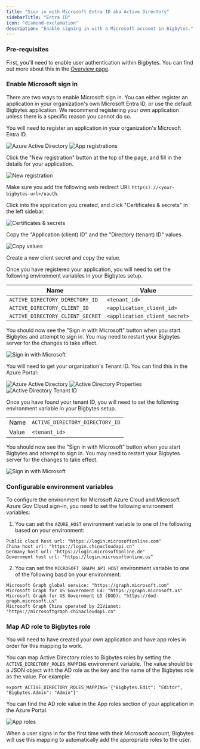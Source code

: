 ```yaml
---
title: "Sign in with Microsoft Entra ID aka Active Directory"
sidebarTitle: "Entra ID"
icon: "diamond-exclamation"
description: "Enable signing in with a Microsoft account in Bigbytes."
---
```


### Pre-requisites

First, you'll need to enable user authentication within Bigbytes. You can find out more about
this in the [Overview page](/production/authentication/overview).

### Enable Microsoft sign in

There are two ways to enable Microsoft sign in. You can either register an application in your organization's
own Microsoft Entra ID, or use the default Bigbytes application. We recommend registering your own application unless
there is a specific reason you cannot do so.

<AccordionGroup>

<Accordion title="Register and use your own Bigbytes application">

You will need to register an application in your organization's Microsoft Entra ID.

<Steps>

<Step title="Log into your Azure Portal">
</Step>

<Step title="Click into the Microsoft Entra ID service">
<Frame>
    <img
        alt="Azure Active Directory"
        src="https://github.com/digitranslab/assets/blob/main/production/authentication/ad.png?raw=true"
    />
</Frame>
</Step>

<Step title="Navigate to the tenant you want users to sign into">
</Step>

<Step title="Click App registrations on the left sidebar">
<Frame>
    <img
        alt="App registrations"
        src="https://github.com/digitranslab/assets/blob/main/production/authentication/ad-app-registrations.png?raw=true"
    />
</Frame>
</Step>

<Step title="Register a new application for Bigbytes">

Click the "New registration" button at the top of the page, and fill in the details for your application.

<Frame>
    <img
        alt="New registration"
        src="https://github.com/digitranslab/assets/blob/main/production/authentication/ad-new-registration.png?raw=true"
    />
</Frame>

Make sure you add the following web redirect URI: `http(s)://<your-bigbytes-url>/oauth`.

</Step>

<Step title="Create client secret for the application">

Click into the application you created, and click "Certificates & secrets" in the left sidebar.

<Frame>
    <img
        alt="Certificates & secrets"
        src="https://github.com/digitranslab/assets/blob/main/production/authentication/ad-certificates.png?raw=true"
    />
</Frame>

Copy the "Application (client) ID" and the "Directory (tenant) ID" values.

<Frame>
    <img
        alt="Copy values"
        src="https://github.com/digitranslab/assets/blob/main/production/authentication/ad-application-fields.png?raw=true"
    />
</Frame>

Create a new client secret and copy the value.

</Step>

<Step title="Set environment variable for Bigbytes">

Once you have registered your application, you will need to set the following environment variables
in your Bigbytes setup.

| Name | Value |
| --- | --- |
| `ACTIVE_DIRECTORY_DIRECTORY_ID` | `<tenant_id>` |
| `ACTIVE_DIRECTORY_CLIENT_ID` | `<application_client_id>` |
| `ACTIVE_DIRECTORY_CLIENT_SECRET` | `<application_client_secret>` |

You should now see the "Sign in with Microsoft" button when you start Bigbytes and attempt to sign in.
You may need to restart your Bigbytes server for the changes to take effect.

<Frame>
    <img
        alt="Sign in with Microsoft"
        src="https://github.com/digitranslab/assets/blob/main/production/authentication/sign-in-with-microsoft.png?raw=true"
    />
</Frame>

</Step>

</Steps>

</Accordion>

<Accordion title="Use the default Bigbytes application">

You will need to get your organization's Tenant ID. You can find this in the
Azure Portal:

<Steps>

<Step title="Log into your Azure Portal">
</Step>

<Step title="Click into the Microsoft Entra ID service">
<Frame>
    <img
        alt="Azure Active Directory"
        src="https://github.com/digitranslab/assets/blob/main/production/authentication/ad.png?raw=true"
    />
</Frame>
</Step>

<Step title="Navigate to the directory you want users to sign into">
</Step>

<Step title="Click 'Properties' in the left sidebar">
<Frame>
    <img
        alt="Active Directory Properties"
        src="https://github.com/digitranslab/assets/blob/main/production/authentication/ad-properties.png?raw=true"
    />
</Frame>
</Step>

<Step title="Copy the value under Tenant ID">
<Frame>
    <img
        alt="Active Directory Tenant ID"
        src="https://github.com/digitranslab/assets/blob/main/production/authentication/ad-tenant-id.png?raw=true"
    />
</Frame>
</Step>

<Step title="Set environment variable for Bigbytes">

Once you have found your tenant ID, you will need to set the following environment variable
in your Bigbytes setup.

|   |   |
| --- | --- |
| Name | `ACTIVE_DIRECTORY_DIRECTORY_ID` |
| Value | `<tenant_id>` |

You should now see the "Sign in with Microsoft" button when you start Bigbytes and attempt to sign in.
You may need to restart your Bigbytes server for the changes to take effect.

<Frame>
    <img
        alt="Sign in with Microsoft"
        src="https://github.com/digitranslab/assets/blob/main/production/authentication/sign-in-with-microsoft.png?raw=true"
    />
</Frame>

</Step>

</Steps>

</Accordion>

</AccordionGroup>

### Configurable environment variables
To configure the environment for Microsoft Azure Cloud and Microsoft Azure Gov Cloud sign-in,
you need to set the following environment variables:
1. You can set the `AZURE_HOST` environment variable to one of the following based on your environment:
```
Public cloud host url: "https://login.microsoftonline.com"
China host url: "https://login.chinacloudapi.cn"
Germany host url: "https://login.microsoftonline.de"
Government host url: "https://login.microsoftonline.us"
```
2. You can set the `MICROSOFT_GRAPH_API_HOST` environment variable to one of the following basd on your environment:
```
Microsoft Graph global service: "https://graph.microsoft.com"
Microsoft Graph for US Government L4: "https://graph.microsoft.us"
Microsoft Graph for US Government L5 (DOD): "https://dod-graph.microsoft.us"
Microsoft Graph China operated by 21Vianet: "https://microsoftgraph.chinacloudapi.cn"
```

### Map AD role to Bigbytes role

<Note>

You will need to have created your own application and have app roles in order for this mapping to work.

</Note>

You can map Active Directory roles to Bigbytes roles by setting the `ACTIVE_DIRECTORY_ROLES_MAPPING` environment variable.
The value should be a JSON object with the AD role as the key and the name of the Bigbytes role as the value. For example:

`export ACTIVE_DIRECTORY_ROLES_MAPPING='{"Bigbytes.Edit": "Editor", "Bigbytes.Admin": "Admin"}'`

You can find the AD role value in the App roles section of your application in the Azure Portal.

<Frame>
    <img
        alt="App roles"
        src="https://github.com/digitranslab/assets/blob/main/production/authentication/ad-app-role-value.png?raw=true"
    />
</Frame>

When a user signs in for the first time with their Microsoft account, Bigbytes will use this mapping to automatically add
the appropriate roles to the user.
